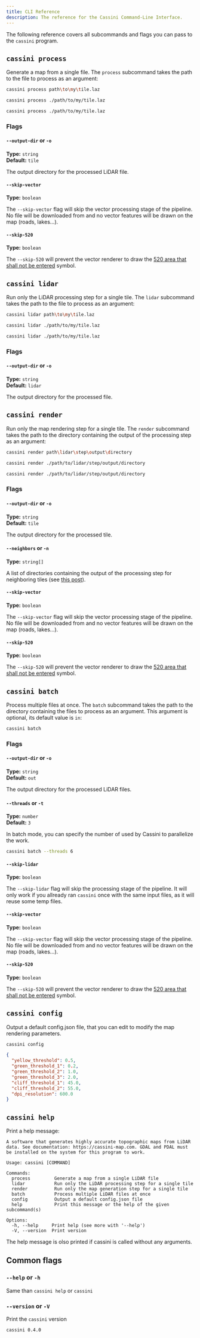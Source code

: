 ```yaml
---
title: CLI Reference
description: The reference for the Cassini Command-Line Interface.
---
```



The following reference covers all subcommands and flags you can pass to the `cassini` program.

## `cassini process`

Generate a map from a single <GlossaryLink slug="lidar" /> file. The `process` subcommand takes the path to the <GlossaryLink slug="lidar" /> file to process as an argument:

<Tabs syncKey="os">
  <TabItem label="Windows" icon="seti:windows">

```sh frame="none"
cassini process path\to\my\tile.laz
```

  </TabItem>
  
  <TabItem label="macOS" icon="apple">

```sh frame="none"
cassini process ./path/to/my/tile.laz
```

  </TabItem>

  <TabItem label="Linux" icon="linux">

```sh frame="none"
cassini process ./path/to/my/tile.laz
```

  </TabItem>
</Tabs>

### Flags

#### `--output-dir` or `-o`

<p>

**Type:** `string`<br />
**Default:** `tile`

</p>

The output directory for the processed LiDAR file.

#### `--skip-vector`

<p>

**Type:** `boolean`<br />

</p>

The `--skip-vector` flag will skip the vector processing stage of the pipeline. No file will be downloaded from <GlossaryLink slug="osm" /> and no vector features will be drawn on the map (roads, lakes...).

#### `--skip-520`

<p>

**Type:** `boolean`<br />

</p>

The `--skip-520` will prevent the vector renderer to draw the [520 area that shall not be entered](https://omapwiki.orienteering.sport/symbols/520-area-that-shall-not-be-entered/) symbol.

## `cassini lidar`

Run only the LiDAR processing step for a single tile. The `lidar` subcommand takes the path to the <GlossaryLink slug="lidar" /> file to process as an argument:

<Tabs syncKey="os">
  <TabItem label="Windows" icon="seti:windows">

```sh frame="none"
cassini lidar path\to\my\tile.laz
```

  </TabItem>
  
  <TabItem label="macOS" icon="apple">

```sh frame="none"
cassini lidar ./path/to/my/tile.laz
```

  </TabItem>

  <TabItem label="Linux" icon="linux">

```sh frame="none"
cassini lidar ./path/to/my/tile.laz
```

  </TabItem>
</Tabs>

### Flags

#### `--output-dir` or `-o`

<p>

**Type:** `string`<br />
**Default:** `lidar`

</p>

The output directory for the processed <GlossaryLink slug="lidar" /> file.

## `cassini render`

Run only the map rendering step for a single tile. The `render` subcommand takes the path to the directory containing the output of the <GlossaryLink slug="lidar" /> processing step as an argument:

<Tabs syncKey="os">
  <TabItem label="Windows" icon="seti:windows">

```sh frame="none"
cassini render path\lidar\step\output\directory
```

  </TabItem>
  
  <TabItem label="macOS" icon="apple">

```sh frame="none"
cassini render ./path/to/lidar/step/output/directory
```

  </TabItem>

  <TabItem label="Linux" icon="linux">

```sh frame="none"
cassini render ./path/to/lidar/step/output/directory
```

  </TabItem>
</Tabs>

### Flags

#### `--output-dir` or `-o`

<p>

**Type:** `string`<br />
**Default:** `tile`

</p>

The output directory for the processed tile.

#### `--neighbors` or `-n`

<p>

**Type:** `string[]`<br />

</p>

A list of directories containing the output of the <GlossaryLink slug="lidar" /> processing step for neighboring tiles (see [this post](/what-and-why#the-edges-artifacts-problem)).

#### `--skip-vector`

<p>

**Type:** `boolean`<br />

</p>

The `--skip-vector` flag will skip the vector processing stage of the pipeline. No file will be downloaded from <GlossaryLink slug="osm" /> and no vector features will be drawn on the map (roads, lakes...).

#### `--skip-520`

<p>

**Type:** `boolean`<br />

</p>

The `--skip-520` will prevent the vector renderer to draw the [520 area that shall not be entered](https://omapwiki.orienteering.sport/symbols/520-area-that-shall-not-be-entered/) symbol.

## `cassini batch`

Process multiple <GlossaryLink slug="lidar" /> files at once. The `batch` subcommand takes the path to the directory containing the <GlossaryLink slug="lidar" /> files to process as an argument. This argument is optional, its default value is `in`:

```sh frame="none"
cassini batch
```

### Flags

#### `--output-dir` or `-o`

<p>

**Type:** `string`<br />
**Default:** `out`

</p>

The output directory for the processed LiDAR files.

#### `--threads` or `-t`

<p>

**Type:** `number`<br />
**Default:** `3`

</p>

In batch mode, you can specify the number of <GlossaryLink slug="thread" label="threads" /> used by Cassini to parallelize the work.

```sh frame="none"
cassini batch --threads 6
```

#### `--skip-lidar`

<p>

**Type:** `boolean`<br />

</p>

The `--skip-lidar` flag will skip the <GlossaryLink slug="lidar" /> processing stage of the pipeline. It will only work if you allready ran `cassini` once with the same input files, as it will reuse some temp files.

#### `--skip-vector`

<p>

**Type:** `boolean`<br />

</p>

The `--skip-vector` flag will skip the vector processing stage of the pipeline. No file will be downloaded from <GlossaryLink slug="osm" /> and no vector features will be drawn on the map (roads, lakes...).

#### `--skip-520`

<p>

**Type:** `boolean`<br />

</p>

The `--skip-520` will prevent the vector renderer to draw the [520 area that shall not be entered](https://omapwiki.orienteering.sport/symbols/520-area-that-shall-not-be-entered/) symbol.

## `cassini config`

Output a default config.json file, that you can edit to modify the map rendering parameters.

```sh frame="none"
cassini config
```

```json
{
  "yellow_threshold": 0.5,
  "green_threshold_1": 0.2,
  "green_threshold_2": 1.0,
  "green_threshold_3": 2.0,
  "cliff_threshold_1": 45.0,
  "cliff_threshold_2": 55.0,
  "dpi_resolution": 600.0
}
```

## `cassini help`

Print a help message:

```
A software that generates highly accurate topographic maps from LiDAR data. See documentation: https://cassini-map.com. GDAL and PDAL must be installed on the system for this program to work.

Usage: cassini [COMMAND]

Commands:
  process         Generate a map from a single LiDAR file
  lidar           Run only the LiDAR processing step for a single tile
  render          Run only the map generation step for a single tile
  batch           Process multiple LiDAR files at once
  config          Output a default config.json file
  help            Print this message or the help of the given subcommand(s)

Options:
  -h, --help     Print help (see more with '--help')
  -V, --version  Print version
```

The help message is olso printed if cassini is called without any arguments.

## Common flags

### `--help` or `-h`

Same than `cassini help` or `cassini`

### `--version` or `-V`

Print the `cassini` version

```
cassini 0.4.0
```
